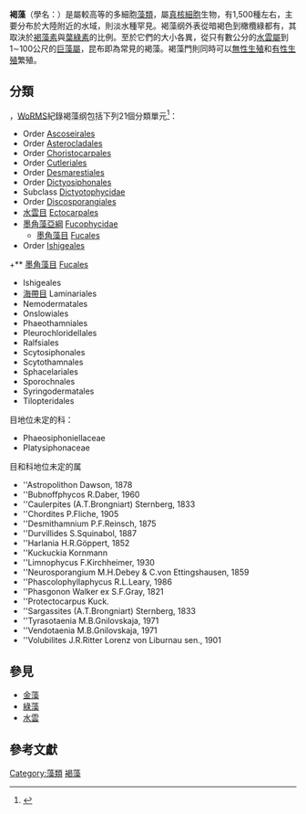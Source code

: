 {{Automatic taxobox
| fossil_range={{fossil range|earliest=200|150|0|ref=}}
| image = pacific rockweed, Olympic National Park, USA.jpg
| image_width = 250px
| image_caption = 
| taxon = Phaeophyceae
| display_parents = 5
| synonyms =
* Phaeophyceae
* Phaeophycota
* Phaeophyta
}}
'''褐藻'''（學名：{{lang|la|Phaeophyceae}}）是屬較高等的多細胞[[藻類|藻類]]，屬[[真核細胞|真核細胞]]生物，有1,500種左右，主要分布於大陸附近的水域，則淡水種罕見。褐藻纲外表從暗褐色到橄欖綠都有，其取決於[[褐藻素|褐藻素]]與[[葉綠素|葉綠素]]的比例。至於它們的大小各異，從只有數公分的[[水雲屬|水雲屬]]到1∼100公尺的[[巨藻屬|巨藻屬]]，昆布即為常見的褐藻。褐藻門則同時可以[[無性生殖|無性生殖]]和[[有性生殖|有性生殖]]繁殖。

==分類==
{{as of|2021|8|4}}，[[WoRMS|WoRMS]]紀錄褐藻纲包括下列21個分類單元<ref name="WoRMS_830">{{WoRMS |id=830 |title=Phaeophyceae |db=AlgaeBase |last=Guiry |first=Michael D. |date=2011-11-25 |access-date=2021-08-04 }}</ref>：
* Order [[Ascoseirales|Ascoseirales]]
* Order [[Asterocladales|Asterocladales]]
* Order [[Choristocarpales|Choristocarpales]]
* Order [[Cutleriales|Cutleriales]]
* Order [[Desmarestiales|Desmarestiales]]
* Order [[Dictyosiphonales|Dictyosiphonales]]
* Subclass [[Dictyotophycidae|Dictyotophycidae]]
* Order [[Discosporangiales|Discosporangiales]]
* [[水雲目|水雲目]] [[Ectocarpales|Ectocarpales]]
* [[墨角藻亞綱|墨角藻亞綱]] [[Fucophycidae|Fucophycidae]]
** [[墨角藻目|墨角藻目]] [[Fucales|Fucales]]
* Order [[Ishigeales|Ishigeales]]
+** [[墨角藻目|墨角藻目]] [[Fucales|Fucales]]
* Ishigeales
* [[海帶目|海帶目]] Laminariales
* Nemodermatales
* Onslowiales
* Phaeothamniales
* Pleurochloridellales
* Ralfsiales
* Scytosiphonales
* Scytothamnales
* Sphacelariales
* Sporochnales
* Syringodermatales
* Tilopteridales
;目地位未定的科：
* Phaeosiphoniellaceae
* Platysiphonaceae
;目和科地位未定的属
* ''Astropolithon Dawson, 1878
* ''Bubnoffphycos R.Daber, 1960
* ''Caulerpites (A.T.Brongniart) Sternberg, 1833
* ''Chordites P.Fliche, 1905
* ''Desmithamnium P.F.Reinsch, 1875
* ''Durvillides S.Squinabol, 1887
* ''Harlania H.R.Göppert, 1852
* ''Kuckuckia Kornmann
* ''Limnophycus F.Kirchheimer, 1930
* ''Neurosporangium M.H.Debey & C.von Ettingshausen, 1859
* ''Phascolophyllaphycus R.L.Leary, 1986
* ''Phasgonon Walker ex S.F.Gray, 1821
* ''Protectocarpus Kuck.
* ''Sargassites (A.T.Brongniart) Sternberg, 1833
* ''Tyrasotaenia M.B.Gnilovskaja, 1971
* ''Vendotaenia M.B.Gnilovskaja, 1971
* ''Volubilites J.R.Ritter Lorenz von Liburnau sen., 1901

==參見==
*[[金藻|金藻]]
*[[綠藻|綠藻]]
*[[水雲|水雲]]

== 參考文獻 ==
{{Reflist |refs=
<ref name="Zeng 2009">{{cite book |chapter=褐藻门水云目 |author=[[栾日孝|栾日孝]] |url=http://www.ecsponline.com/yz/B8133752BAAA14B6BBD9CDBC75485E2DC000.pdf |title=中国黄渤海海藻 |editor=[[曾呈奎|曾呈奎]] |year=2009 |location=中国北京 |publisher=科学出版社 |isbn=978-7-03-024996-8 |language=zh-hans |access-date=2021-08-09 |archive-date=2021-08-03 |archive-url=https://web.archive.org/web/20210803203511/http://www.ecsponline.com/yz/B8133752BAAA14B6BBD9CDBC75485E2DC000.pdf |dead-url=no }}</ref>
}}

{{Authority control}}
{{Taxonbar|from=Q184573}}

[[Category:藻類|Category:藻類]]
[[Category:褐藻|]]